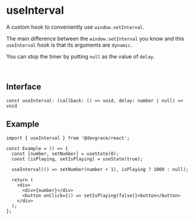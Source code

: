 # useInterval

A custom hook to conveniently use `window.setInterval`.

The main difference between the `window.setInterval` you know and this `useInterval` hook is that its arguments are `dynamic`.

You can stop the timer by putting `null` as the value of `delay`.

<br />

## Interface
```tsx
const useInterval: (callback: () => void, delay: number | null) => void
```

## Example

```tsx
import { useInterval } from '@devgrace/react';

const Example = () => {
  const [number, setNumber] = useState(0);
  const [isPlaying, setIsPlaying] = useState(true);

  useInterval(() => setNumber(number + 1), isPlaying ? 1000 : null);

  return (
    <div>
      <div>{number}</div>
      <button onClick={() => setIsPlaying(false)}>button</button>
    </div>
  );
};
```